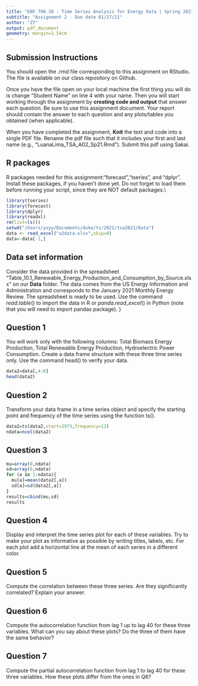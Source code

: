 ```yaml
---
title: "ENV 790.30 - Time Series Analysis for Energy Data | Spring 2021"
subtitle: "Assignment 2 - Due date 01/27/21"
author: "ZY"
output: pdf_document
geometry: margin=2.54cm
---
```


## Submission Instructions

You should open the .rmd file corresponding to this assignment on RStudio. The file is available on our class repository on Github.   

Once you have the file open on your local machine the first thing you will do is change "Student Name" on line 4 with your name. 
Then you will start working through the assignment by  **creating code and output** that answer each question. Be sure to use this assignment document. Your report should contain the answer to each question and any plots/tables you obtained (when applicable).

When you have completed the assignment, **Knit** the text and code into a single PDF file. Rename the pdf file such that it includes your first and last name (e.g., "LuanaLima_TSA_A02_Sp21.Rmd"). Submit this pdf using Sakai. 

## R packages

R packages needed for this assignment:"forecast","tseries", and "dplyr". Install these packages, if you haven't done yet. Do not forget to load them before running your script, since they are NOT default packages.\\

```r
library(tseries)
library(forecast)
library(dplyr)
library(readxl)
rm(list=ls())
setwd("/Users/yxyy/Documents/duke/ts/2021/tsa2021/Data")
data <- read_excel("a2data.xlsx",skip=9)
data<-data[-1,]
```


## Data set information  

Consider the data provided in the spreadsheet "Table_10.1_Renewable_Energy_Production_and_Consumption_by_Source.xlsx" on our **Data** folder. The data comes from the US Energy Information and Administration and corresponds to the January 2021 Monthly Energy Review. The spreadsheet is ready to be used. Use the command $read.table()$ to import the data in R or $panda.read\_excel()$ in Python (note that you will need to import pandas package). }


## Question 1
You will work only with the following columns: Total Biomass Energy Production, Total Renewable Energy Production, Hydroelectric Power Consumption. Create a data frame structure with these three time series only. Use the command head() to verify your data.

```r
data2=data[,4:6]
head(data2)
```

## Question 2
Transform your data frame in a time series object and specify the starting point and frequency of the time series using the function ts().
```r
data2=ts(data2,start=1973,frequency=12)
ndata=ncol(data2)
```
## Question 3
```r
mu=array(0,ndata)
sd=array(0,ndata)
for (a in 1:ndata){
  mu[a]=mean(data2[,a])
  sd[a]=sd(data2[,a])
}
results=cbind(mu,sd)
results
```



## Question 4
Display and interpret the time series plot for each of these variables. Try to make your plot as informative as possible by writing titles, labels, etc. For each plot add a horizontal line at the mean of each series in a different color.

## Question 5
Compute the correlation between these three series. Are they significantly correlated? Explain your answer.

## Question 6
Compute the autocorrelation function from lag 1 up to lag 40 for these three variables. What can you say about these plots? Do the three of them have the same behavior?

## Question 7
Compute the partial autocorrelation function from lag 1 to lag 40 for these three variables. How these plots differ from the ones in Q6?

